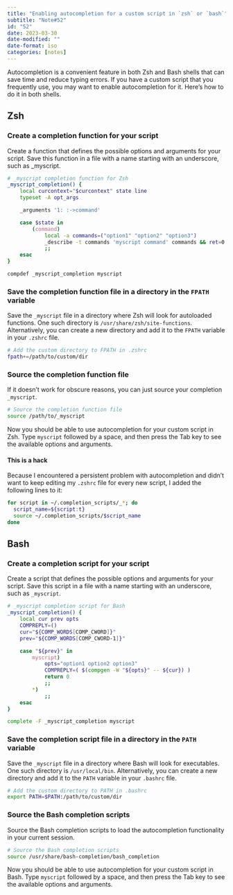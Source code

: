 ```yaml
---
title: "Enabling autocompletion for a custom script in `zsh` or `bash`"
subtitle: "Note#52"
id: "52"
date: 2023-03-30
date-modified: ""
date-format: iso
categories: [notes]
---
```

Autocompletion is a convenient feature in both Zsh and Bash shells that can save time and reduce typing errors. If you have a custom script that you frequently use, you may want to enable autocompletion for it. Here's how to do it in both shells.

## Zsh

### Create a completion function for your script

Create a function that defines the possible options and arguments for your script. Save this function in a file with a name starting with an underscore, such as _myscript.

```zsh
# _myscript completion function for Zsh
_myscript_completion() {
    local curcontext="$curcontext" state line
    typeset -A opt_args

    _arguments '1: :->command'

    case $state in
        (command)
            local -a commands=("option1" "option2" "option3")
            _describe -t commands 'myscript command' commands && ret=0
            ;;
    esac
}

compdef _myscript_completion myscript
``` 

### Save the completion function file in a directory in the `FPATH` variable

Save the `_myscript` file in a directory where Zsh will look for autoloaded functions. One such directory is `/usr/share/zsh/site-functions`. Alternatively, you can create a new directory and add it to the `FPATH` variable in your `.zshrc` file.

```zsh
# Add the custom directory to FPATH in .zshrc
fpath+=/path/to/custom/dir
```

### Source the completion function file

If it doesn't work for obscure reasons, you can just source your completion `_myscript`.

```zsh
# Source the completion function file
source /path/to/_myscript
```

Now you should be able to use autocompletion for your custom script in Zsh. Type `myscript` followed by a space, and then press the Tab key to see the available options and arguments.

#### This is a hack

Because I encountered a persistent problem with autocompletion and didn't want to keep editing my `.zshrc` file for every new script, I added the following lines to it:

```bash
for script in ~/.completion_scripts/_*; do
  script_name=${script:t}
  source ~/.completion_scripts/$script_name
done
```

## Bash

### Create a completion script for your script

Create a script that defines the possible options and arguments for your script. Save this script in a file with a name starting with an underscore, such as `_myscript`.

```bash
# _myscript completion script for Bash
_myscript_completion() {
    local cur prev opts
    COMPREPLY=()
    cur="${COMP_WORDS[COMP_CWORD]}"
    prev="${COMP_WORDS[COMP_CWORD-1]}"

    case "${prev}" in
        myscript)
            opts="option1 option2 option3"
            COMPREPLY=( $(compgen -W "${opts}" -- ${cur}) )
            return 0
            ;;
        *)
            ;;
    esac
}

complete -F _myscript_completion myscript
```

### Save the completion script file in a directory in the `PATH` variable

Save the `_myscript` file in a directory where Bash will look for executables. One such directory is `/usr/local/bin`. Alternatively, you can create a new directory and add it to the `PATH` variable in your `.bashrc` file.

```bash
# Add the custom directory to PATH in .bashrc
export PATH=$PATH:/path/to/custom/dir
```

### Source the Bash completion scripts

Source the Bash completion scripts to load the autocompletion functionality in your current session.

```bash
# Source the Bash completion scripts
source /usr/share/bash-completion/bash_completion
```

Now you should be able to use autocompletion for your custom script in Bash. Type `myscript` followed by a space, and then press the Tab key to see the available options and arguments.
